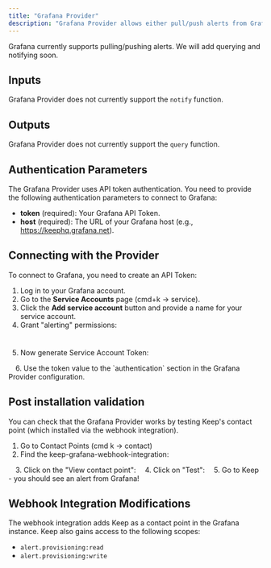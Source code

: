 ```yaml
---
title: "Grafana Provider"
description: "Grafana Provider allows either pull/push alerts from Grafana to Keep."
---
```

<Tip>Grafana currently supports pulling/pushing alerts. We will add querying and notifying soon.</Tip>

## Inputs

Grafana Provider does not currently support the `notify` function.

## Outputs

Grafana Provider does not currently support the `query` function.

## Authentication Parameters

The Grafana Provider uses API token authentication. You need to provide the following authentication parameters to connect to Grafana:

- **token** (required): Your Grafana API Token.
- **host** (required): The URL of your Grafana host (e.g., https://keephq.grafana.net).

## Connecting with the Provider

To connect to Grafana, you need to create an API Token:

1. Log in to your Grafana account.
2. Go to the **Service Accounts** page (cmd+k -> service).
3. Click the **Add service account** button and provide a name for your service account.
4. Grant "alerting" permissions:

<Frame
    width="100"
  height="200">
  <img height="10" src="/images/grafana_sa.png" />
</Frame>

5. Now generate Service Account Token:

<Frame
    width="100"
  height="200">
  <img height="10" src="/images/grafana_sa_2.png" />
</Frame>
6. Use the token value to the `authentication` section in the Grafana Provider configuration.

## Post installation validation

You can check that the Grafana Provider works by testing Keep's contact point (which installed via the webhook integration).
1. Go to Contact Points (cmd k -> contact)
2. Find the keep-grafana-webhook-integration:

<Frame
    width="100"
  height="200">
  <img height="10" src="/images/grafana_sa_3.png" />
</Frame>
3. Click on the "View contact point":

<Frame
    width="100"
  height="200">
  <img height="10" src="/images/grafana_sa_4.png" />
</Frame>
4. Click on "Test":

<Frame
    width="100"
  height="200">
  <img height="10" src="/images/grafana_sa_5.png" />
</Frame>
5. Go to Keep - you should see an alert from Grafana!

## Webhook Integration Modifications

The webhook integration adds Keep as a contact point in the Grafana instance. Keep also gains access to the following scopes:
- `alert.provisioning:read`
- `alert.provisioning:write`
